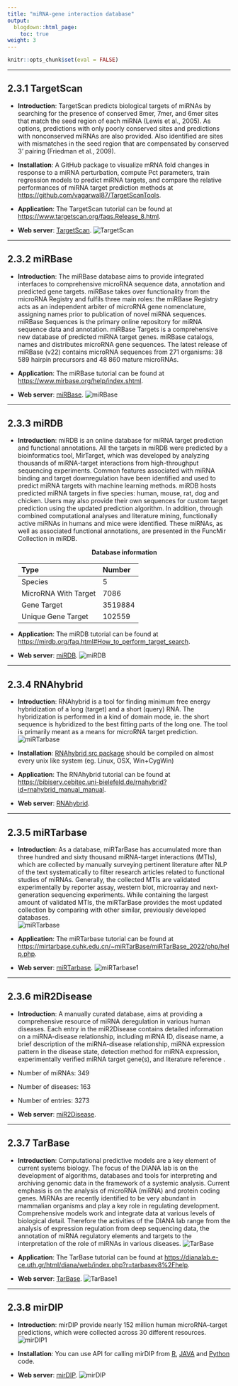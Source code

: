 ```yaml
---
title: "miRNA-gene interaction database"
output:
  blogdown::html_page:
    toc: true
weight: 3
---
```



```r
knitr::opts_chunk$set(eval = FALSE)
```

---

## 2.3.1 **TargetScan**

- **Introduction**: TargetScan predicts biological targets of miRNAs by searching for the presence of conserved 8mer, 7mer, and 6mer sites that match the seed region of each miRNA (Lewis et al., 2005). As options, predictions with only poorly conserved sites and predictions with nonconserved miRNAs are also provided. Also identified are sites with mismatches in the seed region that are compensated by conserved 3' pairing (Friedman et al., 2009).  
 
- **Installation**: A GitHub package to visualize mRNA fold changes in response to a miRNA perturbation, compute Pct parameters, train regression models to predict miRNA targets, and compare the relative performances of miRNA target prediction methods at <https://github.com/vagarwal87/TargetScanTools>.
 
- **Application**: The TargetScan tutorial can be found at <https://www.targetscan.org/faqs.Release_8.html>.

- **Web server**: [TargetScan](https://www.targetscan.org/vert_80/).
![TargetScan](/images/TargetScan.jpg?width=50pc)

---

## 2.3.2 **miRBase**

- **Introduction**: The miRBase database aims to provide integrated interfaces to comprehensive microRNA sequence data, annotation and predicted gene targets. miRBase takes over functionality from the microRNA Registry and fulfils three main roles: the miRBase Registry acts as an independent arbiter of microRNA gene nomenclature, assigning names prior to publication of novel miRNA sequences. miRBase Sequences is the primary online repository for miRNA sequence data and annotation. miRBase Targets is a comprehensive new database of predicted miRNA target genes. miRBase catalogs, names and distributes microRNA gene sequences. The latest release of miRBase (v22) contains microRNA sequences from 271 organisms: 38 589 hairpin precursors and 48 860 mature microRNAs.
 
- **Application**: The miRBase tutorial can be found at
<https://www.mirbase.org/help/index.shtml>.

- **Web server**: [miRBase](https://www.mirbase.org/).
![miRBase](/images/TarBase1.jpg?width=100pc)
 
 ---

## 2.3.3 **miRDB**

- **Introduction**: miRDB is an online database for miRNA target prediction and functional annotations. All the targets in miRDB were predicted by a bioinformatics tool, MirTarget, which was developed by analyzing thousands of miRNA-target interactions from high-throughput sequencing experiments. Common features associated with miRNA binding and target downregulation have been identified and used to predict miRNA targets with machine learning methods. miRDB hosts predicted miRNA targets in five species: human, mouse, rat, dog and chicken. Users may also provide their own sequences for custom target prediction using the updated prediction algorithm. In addition, through combined computational analyses and literature mining, functionally active miRNAs in humans and mice were identified. These miRNAs, as well as associated functional annotations, are presented in the FuncMir Collection in miRDB.   

  <center><b>Database information</b></center> 
  | Type              | Number           | 
  | :---------------- | :--------------- | 
  | Species           | 5      |
  | MicroRNA With Target |7086 |
  | Gene Target       | 3519884|
  | Unique Gene Target| 102559 |
 
- **Application**: The miRDB tutorial can be found at 
<https://mirdb.org/faq.html#How_to_perform_target_search>.
 
- **Web server**: [miRDB](http://www.mirdb.org/).
![miRDB](/images/miRDB.jpg?width=90pc)
 
---

## 2.3.4 **RNAhybrid**

- **Introduction**: RNAhybrid is a tool for finding minimum free energy hybridization of a long (target) and a short (query) RNA. The hybridization is performed in a kind of domain mode, ie. the short sequence is hybridized to the best fitting parts of the long one. The tool is primarily meant as a means for microRNA target prediction.
![miRTarbase](/images/miRTarbase.jpg?width=100pc)

- **Installation**: [RNAhybrid src package](https://bibiserv.cebitec.uni-bielefeld.de/applications/rnahybrid/resources/downloads/RNAhybrid-2.1.2.tar.gz) should be compiled on almost every unix like system (eg. Linux, OSX, Win+CygWin)

- **Application**: The RNAhybrid tutorial can be found at
<https://bibiserv.cebitec.uni-bielefeld.de/rnahybrid?id=rnahybrid_manual_manual>.
 
- **Web server**: [RNAhybrid](https://bibiserv.cebitec.uni-bielefeld.de/rnahybrid).

---

## 2.3.5 **miRTarbase**

- **Introduction**: As a database, miRTarBase has accumulated more than three hundred and sixty thousand miRNA-target interactions (MTIs), which are collected by manually surveying pertinent literature after NLP of the text systematically to filter research articles related to functional studies of miRNAs. Generally, the collected MTIs are validated experimentally by reporter assay, western blot, microarray and next-generation sequencing experiments. While containing the largest amount of validated MTIs, the miRTarBase provides the most updated collection by comparing with other similar, previously developed databases.  
![miRTarbase](/images/miRTarbase.jpg?width=100pc)

- **Application**: The miRTarbase tutorial can be found at
<https://mirtarbase.cuhk.edu.cn/~miRTarBase/miRTarBase_2022/php/help.php>.
 
- **Web server**: [miRTarbase](https://mirtarbase.cuhk.edu.cn/~miRTarBase/miRTarBase_2022/php/index.php).
![miRTarbase1](/images/miRTarbase1.jpg?width=50pc)


---

## 2.3.6 **miR2Disease**

- **Introduction**: A manually curated database, aims at providing a comprehensive resource of miRNA deregulation in various human diseases. Each entry in the miR2Disease contains detailed information on a miRNA-disease relationship, including miRNA ID, disease name, a brief description of the miRNA-disease relationship, miRNA expression pattern in the disease state, detection method for miRNA expression, experimentally verified miRNA target gene(s), and literature reference .
 + Number of miRNAs: 349
 + Number of diseases: 163
 + Number of entries: 3273

- **Web server**: [miR2Disease](http://www.mir2disease.org/).
 
---

## 2.3.7 **TarBase**

- **Introduction**: Computational predictive models are a key element of current systems biology. The focus of the DIANA lab is on the development of algorithms, databases and tools for interpreting and archiving genomic data in the framework of a systemic analysis. Current emphasis is on the analysis of microRNA (miRNA) and protein coding genes. MiRNAs are recently identified to be very abundant in mammalian organisms and play a key role in regulating development. Comprehensive models work and integrate data at various levels of biological detail. Therefore the activities of the DIANA lab range from the analysis of expression regulation from deep sequencing data, the annotation of miRNA regulatory elements and targets to the interpretation of the role of miRNAs in various diseases.
![TarBase](/images/TarBase.jpg?width=100pc)
 
- **Application**: The TarBase tutorial can be found at
<https://dianalab.e-ce.uth.gr/html/diana/web/index.php?r=tarbasev8%2Fhelp>.

- **Web server**: [TarBase](https://dianalab.e-ce.uth.gr/html/diana/web/index.php?r=tarbasev8).
![TarBase1](/images/TarBase1.jpg?width=100pc)

---

## 2.3.8 **mirDIP**

- **Introduction**: mirDIP provide nearly 152 million human microRNA–target predictions, which were collected across 30 different resources. ![mirDIP1](/images/mirDIP1.png?width=50pc)
 
- **Installation**: You can use API for calling mirDIP from [R](http://ophid.utoronto.ca/mirDIP/api_R.jsp), [JAVA](http://ophid.utoronto.ca/mirDIP/api_Java.jsp) and [Python](http://ophid.utoronto.ca/mirDIP/api_Python.jsp) code.
 
- **Web server**: [mirDIP](http://ophid.utoronto.ca/mirDIP/).
![mirDIP](/images/mirDIP.jpg?width=50pc)